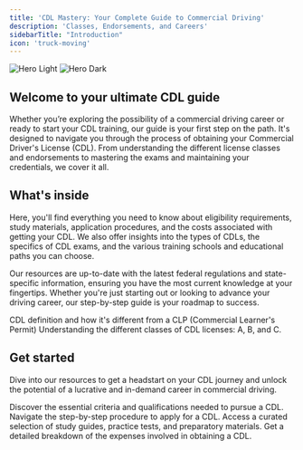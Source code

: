 ```yaml
---
title: 'CDL Mastery: Your Complete Guide to Commercial Driving'
description: 'Classes, Endorsements, and Careers'
sidebarTitle: "Introduction"
icon: 'truck-moving'
---
```


<img
  className="block dark:hidden"
  src="https://driving-tests.org/wp-content/uploads/2023/12/cdl-truck.png"
  alt="Hero Light"
/>
<img
  className="hidden dark:block"
  src="https://driving-tests.org/wp-content/uploads/2023/12/cdl-truck.png"
  alt="Hero Dark"
/>

## Welcome to your ultimate CDL guide

Whether you’re exploring the possibility of a commercial driving career or ready to start your CDL training, our guide is your first step on the path. It's designed to navigate you through the process of obtaining your Commercial Driver's License (CDL). From understanding the different license classes and endorsements to mastering the exams and maintaining your credentials, we cover it all. 

## What's inside

Here, you'll find everything you need to know about eligibility requirements, study materials, application procedures, and the costs associated with getting your CDL. We also offer insights into the types of CDLs, the specifics of CDL exams, and the various training schools and educational paths you can choose.  

Our resources are up-to-date with the latest federal regulations and state-specific information, ensuring you have the most current knowledge at your fingertips. Whether you're just starting out or looking to advance your driving career, our step-by-step guide is your roadmap to success.

<CardGroup cols={2}>
  <Card
    title="What is a CDL?"
    icon="id-card"
    href="cdl-definition"
  >
    CDL definition and how it's different from a CLP (Commercial Learner's Permit)
  </Card>
  <Card
    title="CDL classification and licensing"
    icon="image"
    href="cdl-types/classification"
  >
    Understanding the different classes of CDL licenses: A, B, and C.
  </Card>
</CardGroup>

## Get started

Dive into our resources to get a headstart on your CDL journey and unlock the potential of a lucrative and in-demand career in commercial driving.

<CardGroup cols={2}>
  <Card
    title="Requirements and eligibility"
    icon="file-contract"
    href="requirements-eligibility"
  >
    Discover the essential criteria and qualifications needed to pursue a CDL.
  </Card>
  <Card
    title="Application process"
    icon="paste"
    href="application-process"
  >
    Navigate the step-by-step procedure to apply for a CDL.
  </Card>
  <Card
    title="Study materials"
    icon="book-open"
    href="study-materials"
  >
    Access a curated selection of study guides, practice tests, and preparatory materials.
  </Card>
  <Card
    title="Fees and costs"
    icon="file-invoice-dollar"
    href="fees-costs"
  >
    Get a detailed breakdown of the expenses involved in obtaining a CDL.
  </Card>
</CardGroup>
